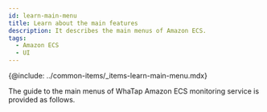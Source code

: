 ```yaml
---
id: learn-main-menu
title: Learn about the main features
description: It describes the main menus of Amazon ECS.
tags:
  - Amazon ECS
  - UI
---
```


{@include: ../common-items/_items-learn-main-menu.mdx}

The guide to the main menus of WhaTap Amazon ECS monitoring service is provided as follows.


<DocCardList/>
